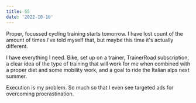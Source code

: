 ```yaml
---
title: 55
date: '2022-10-10'
---
```


Proper, focussed cycling training starts tomorrow. I have lost count of the amount of times I've told myself that, but maybe this time it's actually different.

I have everything I need. Bike, set up on a trainer, TrainerRoad subscription, a clear idea of the type of training that will work for me when combined with a proper diet and some mobility work, and a goal to ride the Italian alps next summer.

Execution is my problem. So much so that I even see targeted ads for overcoming procrastination.
